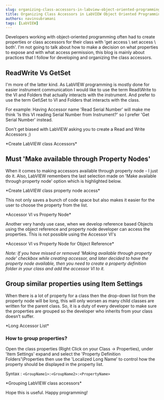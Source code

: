 ```yaml
---
slug: organizing-class-accessors-in-labview-object-oriented-programming
title: Organizing Class Accessors in LabVIEW Object Oriented Programming
authors: navinsubramani
tags: [LabVIEW]
---
```


Developers working with object-oriented programming often had to create properties or class accessors for their class with 'get access \ set access \ both'. I'm not going to talk about how to make a decision on what properties to expose and with what access permission, this blog is mainly about practices that I follow for developing and organizing the class accessors.

<!-- truncate -->

## ReadWrite Vs GetSet

I'm more of the latter kind. As LabVIEW programming is mostly done for easier instrument communication I would like to use the term Read\Write to the VI and Folders that actually interacts with the instrument. And prefer to use the term Get\Set to VI and Folders that interacts with the class.

For example: Having Accessor name 'Read Serial Number' will make me think 'Is this VI reading Serial Number from Instrument?' so I prefer 'Get Serial Number' instead.

Don't get biased with LabVIEW asking you to create a Read and Write Accessors ;)

<AssetImg path="/media/uploads/2018/06/Create-Accessors.png" alt="Create LabVIEW class read and write accessors" />
*Create LabVIEW class Accessors*

## Must 'Make available through Property Nodes'

When it comes to making accessors available through property node - I just do it. Also, LabVIEW remembers the last selection made on 'Make available through property node' option which is highlighted below.

<AssetImg path="/media/uploads/2018/06/Create-Property-node-Accessors.png" alt="Create LabVIEW class read and write property node accessors" />
*Create LabVIEW class property node access*

This not only saves a bunch of code space but also makes it easier for the user to choose the property from the list.

<AssetImg path="/media/uploads/2018/06/Accessor-VI-vs-Property-Node.png" alt="Code snippet explaining Property VI and Property nodes" />
*Accessor VI vs Property Node*

Another very handy use case, when we develop reference based Objects using the object reference and property node developer can access the properties. This is not possible using the Accessor VI's

<AssetImg path="/media/uploads/2018/06/Accessor-VI-vs-Property-Node-for-Object-Reference.png" alt="Explaining Accessor VI vs Property Node for Object Reference" />
*Accessor VI vs Property Node for Object Reference*

*Note: If you have missed or removed 'Making available through property node' checkbox while creating accessor, and later decided to have the property node available, then you need to create a property definition folder in your class and add the accessor VI to it.*

## Group similar properties using Item Settings

When there is a lot of property for a class then the drop-down list from the property node will be long, this will only worsen as many child classes are written for the parent class. So, it is a duty of every developer to make sure the properties are grouped so the developer who inherits from your class doesn’t suffer.

<AssetImg path="/media/uploads/2018/06/Long-Accessor-List.png" alt="Explaining how the property is listed based on class hierarchy" />
*Long Accessor List*

### How to group properties?

Open the class properties (Right Click on your Class -> Properties), under 'Item Settings' expand and select the 'Property Definition Folders'\Properties then use the 'Localized Long Name' to control how the property should be displayed in the property list.

Syntax : `<GroupName1>:<GroupName2>:<PropertyName>`

<AssetImg path="/media/uploads/2018/06/Grouping-LabVIEW-class-accessors.png" alt="Grouping LabVIEW class accessors using class properties window" />
*Grouping LabVIEW class accessors*

Hope this is useful. Happy programming!

